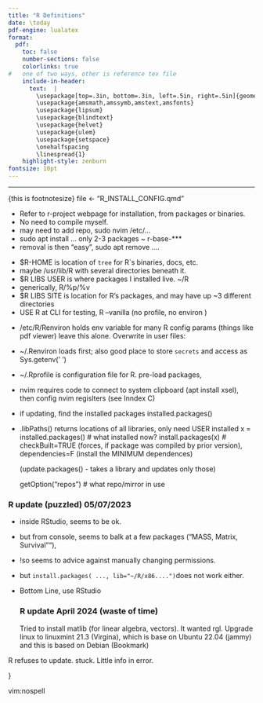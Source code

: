 ```yaml
---
title: "R Definitions"
date: \today 
pdf-engine: lualatex
format:   
  pdf:
    toc: false 
    number-sections: false
    colorlinks: true
#   one of two ways, other is reference tex file
    include-in-header:
      text:  |
        \usepackage[top=.3in, bottom=.3in, left=.5in, right=.5in]{geometry}
        \usepackage{amsmath,amssymb,amstext,amsfonts}
        \usepackage{lipsum}
        \usepackage{blindtext}
        \usepackage{helvet}  
        \usepackage{ulem}
        \usepackage{setspace}
        \onehalfspacing
        \linespread{1}
    highlight-style: zenburn
fontsize: 10pt   
---
```

***
<!--
file <- "R_INSTALL_CONFIG.qmd"

PURPOSE:    R Installation - my notes 

      :!quarto render %
-->

\footnotesize{this is footnotesize}
file <- "R_INSTALL_CONFIG.qmd"

\renewcommand{\familydefault}{\sfdefault}  
\section{R Install Directions(TERSE)}
-   Refer to r-project webpage for installation, from packages or binaries.
-   No need to compile myself.
-   may need to add repo, sudo nvim /etc/...
-   sudo apt install  ... only 2-3 packages ~ r-base-***
-   removal is then "easy",  sudo apt remove ....

\section{File locations, ENV VAR}
-   $R-HOME is location of `tree` for R`s binaries, docs, etc.
-   maybe /usr/lib/R  with several directories beneath it.
-   $R LIBS USER is where packages I installed live.   ~/R
-   generically, R/%p/%v
-   $R LIBS SITE is location for R's packages, and may have up ~3 different
    directories
-   USE R at CLI for testing, R --vanilla (no profile, no environ )


\section{.Renviron, .Rprofile}
-   /etc/R/Renviron holds env variable for many R config params  (things like
    pdf viewer)  leave this alone.  Overwrite in user files:

-   ~/.Renviron loads first;  also good place to store `secrets` and access as
    Sys.getenv(' ')


-   ~/.Rprofile is configuration file for R.  pre-load packages, 


\section{clipboard}
-   nvim requires code to connect to system clipboard (apt install xsel), then
    config nvim regislters (see Inndex C)
\section{ install CRAN packages}
-   if updating,  find the installed packages installed.packages()
-   .libPaths() returns locations of all libraries,  only need USER installed
    x = installed.packages()   # what installed now? 
    install.packages(x)  # checkBuilt=TRUE (forces, if package was compiled by
    prior version),  dependencies=F  (install the MINIMUM dependences)

    (update.packages()  - takes a library and updates only those)

    getOption("repos") # what repo/mirror in use
    

###  R update (puzzled) 05/07/2023 
-   inside RStudio, seems to be ok.
-   but from console, seems to balk at a few packages ("MASS, Matrix, Survival""), 
-   !so seems to advice against manually changing permissions.
-   but `install.packages( ..., lib="~/R/x86....")`does not work either.
-   Bottom Line, use RStudio

    ### R update April 2024  (waste of time)
Tried to install matlib (for linear algebra, vectors).   It wanted rgl.
Upgrade linux to linuxmint 21.3 (Virgina), which is base on Ubuntu 22.04 (jammy) and this is based on Debian  (Bookmark)

R refuses to update.   stuck.  Little info in error.



}

vim:nospell
